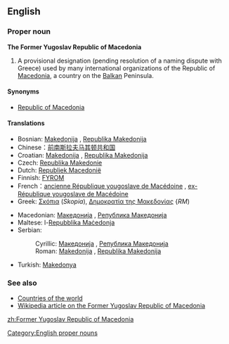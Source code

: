 ==English==
===Proper noun===
'''The Former Yugoslav Republic of Macedonia'''

# A provisional designation (pending resolution of a naming dispute with Greece) used by many international organizations of the Republic of [[Macedonia]], a country on the [[Balkan]] Peninsula.

====Synonyms====
*[[Republic of Macedonia]]

====Translations====
{{top}}
*Bosnian: [[Makedonija#Bosnian|Makedonija]] {{f}}, [[Republika Makedonija#Bosnian|Republika Makedonija]] {{f}}
*Chinese：[[前南斯拉夫马其顿共和国]]
*Croatian: [[Makedonija#Croatian|Makedonija]] {{f}}, [[Republika Makedonija#Croatian|Republika Makedonija]] {{f}}
*Czech: [[Republika Makedonie]]
*Dutch: [[Republiek Macedonië]]
*Finnish: [[FYROM]]
*French：[[ancienne République yougoslave de Macédoine]] {{f}}, [[ex-République yougoslave de Macédoine]] {{f}}
*Greek: [[Σκόπια]] (''Skopia''), [[Δημοκρατία της Μακεδονίας]] {''RM'') {{f}}
{{mid}}
*Macedonian: [[Македонија#Macedonian|Македонија]] {{f}}, [[Република Македонија#Macedonian|Република Македонија]] {{f}}
*Maltese: l-[[Repubblika Maċedonja]]
*Serbian:
*:Cyrillic: [[Македонија#Serbian|Македонија]] {{f}}, [[Република Македонија#Serbian|Република Македонија]] {{f}}
*:Roman: [[Makedonija#Serbian|Makedonija]] {{f}}, [[Republika Makedonija#Serbian|Republika Makedonija]] {{f}}
*Turkish: [[Makedonya]]
{{bottom}}

===See also===
*[[Countries of the world]]
*[[w:Republic_of_Macedonia|Wikipedia article on the Former Yugoslav Republic of Macedonia]]

[[Category:English proper nouns]]

[[zh:Former Yugoslav Republic of Macedonia]]